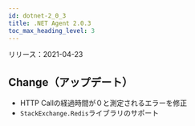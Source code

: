 ```yaml
---
id: dotnet-2_0_3
title: .NET Agent 2.0.3
toc_max_heading_level: 3
---
```



リリース：2021-04-23

## Change（アップデート）

-   HTTP Callの経過時間が０と測定されるエラーを修正
-   `StackExchange.Redis`ライブラリのサポート
